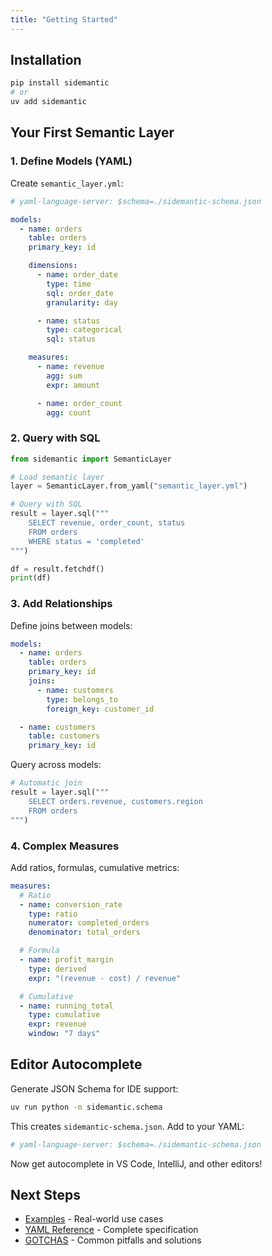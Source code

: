 ```yaml
---
title: "Getting Started"
---
```


## Installation

```bash
pip install sidemantic
# or
uv add sidemantic
```

## Your First Semantic Layer

### 1. Define Models (YAML)

Create `semantic_layer.yml`:

```yaml
# yaml-language-server: $schema=./sidemantic-schema.json

models:
  - name: orders
    table: orders
    primary_key: id

    dimensions:
      - name: order_date
        type: time
        sql: order_date
        granularity: day

      - name: status
        type: categorical
        sql: status

    measures:
      - name: revenue
        agg: sum
        expr: amount

      - name: order_count
        agg: count
```

### 2. Query with SQL

```python
from sidemantic import SemanticLayer

# Load semantic layer
layer = SemanticLayer.from_yaml("semantic_layer.yml")

# Query with SQL
result = layer.sql("""
    SELECT revenue, order_count, status
    FROM orders
    WHERE status = 'completed'
""")

df = result.fetchdf()
print(df)
```

### 3. Add Relationships

Define joins between models:

```yaml
models:
  - name: orders
    table: orders
    primary_key: id
    joins:
      - name: customers
        type: belongs_to
        foreign_key: customer_id

  - name: customers
    table: customers
    primary_key: id
```

Query across models:

```python
# Automatic join
result = layer.sql("""
    SELECT orders.revenue, customers.region
    FROM orders
""")
```

### 4. Complex Measures

Add ratios, formulas, cumulative metrics:

```yaml
measures:
  # Ratio
  - name: conversion_rate
    type: ratio
    numerator: completed_orders
    denominator: total_orders

  # Formula
  - name: profit_margin
    type: derived
    expr: "(revenue - cost) / revenue"

  # Cumulative
  - name: running_total
    type: cumulative
    expr: revenue
    window: "7 days"
```

## Editor Autocomplete

Generate JSON Schema for IDE support:

```bash
uv run python -m sidemantic.schema
```

This creates `sidemantic-schema.json`. Add to your YAML:

```yaml
# yaml-language-server: $schema=./sidemantic-schema.json
```

Now get autocomplete in VS Code, IntelliJ, and other editors!

## Next Steps

- [Examples](examples.qmd) - Real-world use cases
- [YAML Reference](YAML_FORMAT.md) - Complete specification
- [GOTCHAS](GOTCHAS.md) - Common pitfalls and solutions
